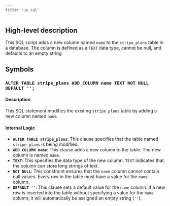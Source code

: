 ```yaml
---
title: "up.sql"
---
```


## High-level description
This SQL script adds a new column named `name` to the `stripe_plans` table in a database. The column is defined as a `TEXT` data type, cannot be null, and defaults to an empty string.

## Symbols

### `ALTER TABLE stripe_plans ADD COLUMN name TEXT NOT NULL DEFAULT '';`
#### Description
This SQL statement modifies the existing `stripe_plans` table by adding a new column named `name`.

#### Internal Logic
* **`ALTER TABLE stripe_plans`**: This clause specifies that the table named `stripe_plans` is being modified.
* **`ADD COLUMN name`**: This clause adds a new column to the table. The new column is named `name`.
* **`TEXT`**: This specifies the data type of the new column. `TEXT` indicates that the column can store long strings of text.
* **`NOT NULL`**: This constraint ensures that the `name` column cannot contain null values. Every row in the table must have a value for the `name` column.
* **`DEFAULT ''`**: This clause sets a default value for the `name` column. If a new row is inserted into the table without specifying a value for the `name` column, it will automatically be assigned an empty string (`''`). 
